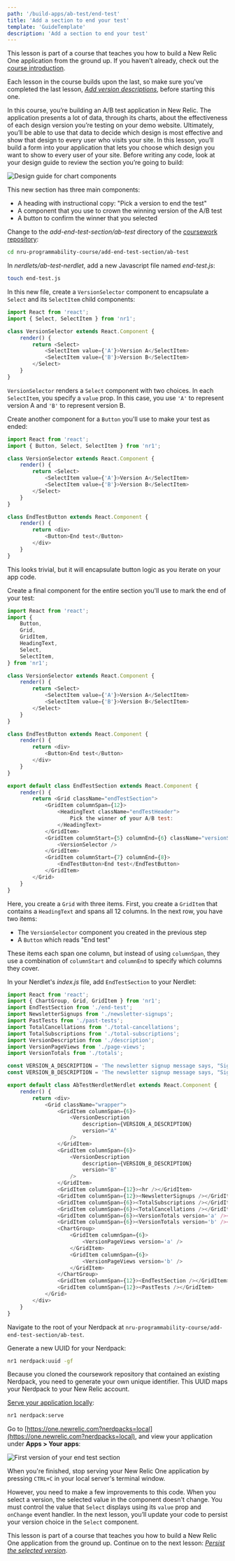 ```yaml
---
path: '/build-apps/ab-test/end-test'
title: 'Add a section to end your test'
template: 'GuideTemplate'
description: 'Add a section to end your test'
---
```


<HideWhenEmbedded>

<Callout variant="course">

This lesson is part of a course that teaches you how to build a New Relic One application from the ground up. If you haven't already, check out the [course introduction](/ab-test).

Each lesson in the course builds upon the last, so make sure you've completed the last lesson, [_Add version descriptions_](/build-apps/ab-test/version-descriptions), before starting this one.

</Callout>

</HideWhenEmbedded>

In this course, you’re building an A/B test application in New Relic. The application presents a lot of data, through its charts, about the effectiveness of each design version you’re testing on your demo website. Ultimately, you’ll be able to use that data to decide which design is most effective and show that design to every user who visits your site. In this lesson, you’ll build a form into your application that lets you choose which design you want to show to every user of your site. Before writing any code, look at your design guide to review the section you’re going to build:

![Design guide for chart components](../../../images/ab-test/charts-design-guide.png)

This new section has three main components:

- A heading with instructional copy: "Pick a version to end the test"
- A component that you use to crown the winning version of the A/B test
- A button to confirm the winner that you selected

<Steps>

<Step>

Change to the _add-end-test-section/ab-test_ directory of the [coursework repository](https://github.com/newrelic-experimental/nru-programmability-course):

```sh
cd nru-programmability-course/add-end-test-section/ab-test
```
</Step>

<Step>

In _nerdlets/ab-test-nerdlet_, add a new Javascript file named _end-test.js_:

```sh
touch end-test.js
```

</Step>

<Step>

In this new file, create a `VersionSelector` component to encapsulate a `Select` and its `SelectItem` child components:

```js fileName=nerdlets/ab-test-nerdlet/end-test.js
import React from 'react';
import { Select, SelectItem } from 'nr1';

class VersionSelector extends React.Component {
    render() {
        return <Select>
            <SelectItem value={'A'}>Version A</SelectItem>
            <SelectItem value={'B'}>Version B</SelectItem>
        </Select>
    }
}
```

`VersionSelector` renders a `Select` component with two choices. In each `SelectItem`, you specify a `value` prop. In this case, you use `'A'` to represent version A and `'B'` to represent version B.

</Step>

<Step>

Create another component for a `Button` you'll use to make your test as ended:

```js fileName=nerdlets/ab-test-nerdlet/end-test.js lineHighlight=2,13-19
import React from 'react';
import { Button, Select, SelectItem } from 'nr1';

class VersionSelector extends React.Component {
    render() {
        return <Select>
            <SelectItem value={'A'}>Version A</SelectItem>
            <SelectItem value={'B'}>Version B</SelectItem>
        </Select>
    }
}

class EndTestButton extends React.Component {
    render() {
        return <div>
            <Button>End test</Button>
        </div>
    }
}
```

This looks trivial, but it will encapsulate button logic as you iterate on your app code.

</Step>

<Step>

Create a final component for the entire section you'll use to mark the end of your test:

```js fileName=nerdlets/ab-test-nerdlet/end-test.js lineHighlight=4-6,28-44
import React from 'react';
import {
    Button,
    Grid,
    GridItem,
    HeadingText,
    Select,
    SelectItem,
} from 'nr1';

class VersionSelector extends React.Component {
    render() {
        return <Select>
            <SelectItem value={'A'}>Version A</SelectItem>
            <SelectItem value={'B'}>Version B</SelectItem>
        </Select>
    }
}

class EndTestButton extends React.Component {
    render() {
        return <div>
            <Button>End test</Button>
        </div>
    }
}

export default class EndTestSection extends React.Component {
    render() {
        return <Grid className="endTestSection">
            <GridItem columnSpan={12}>
                <HeadingText className="endTestHeader">
                    Pick the winner of your A/B test:
                </HeadingText>
            </GridItem>
            <GridItem columnStart={5} columnEnd={6} className="versionSelector">
                <VersionSelector />
            </GridItem>
            <GridItem columnStart={7} columnEnd={8}>
                <EndTestButton>End test</EndTestButton>
            </GridItem>
        </Grid>
    }
}
```

Here, you create a `Grid` with three items. First, you create a `GridItem` that contains a `HeadingText` and spans all 12 columns. In the next row, you have two items:

- The `VersionSelector` component you created in the previous step
- A `Button` which reads "End test"

These items each span one column, but instead of using `columnSpan`, they use a combination of `columnStart` and `columnEnd` to specify which columns they cover.

</Step>

<Step>

In your Nerdlet's _index.js_ file, add `EndTestSection` to your Nerdlet:

```js fileName=nerdlets/ab-test-nerdlet/index.js lineHighlight=3,45
import React from 'react';
import { ChartGroup, Grid, GridItem } from 'nr1';
import EndTestSection from './end-test';
import NewsletterSignups from './newsletter-signups';
import PastTests from './past-tests';
import TotalCancellations from './total-cancellations';
import TotalSubscriptions from './total-subscriptions';
import VersionDescription from './description';
import VersionPageViews from './page-views';
import VersionTotals from './totals';

const VERSION_A_DESCRIPTION = 'The newsletter signup message says, "Sign up for our newsletter"'
const VERSION_B_DESCRIPTION = 'The newsletter signup message says, "Sign up for our newsletter and get a free shirt!"'

export default class AbTestNerdletNerdlet extends React.Component {
    render() {
        return <div>
            <Grid className="wrapper">
                <GridItem columnSpan={6}>
                    <VersionDescription
                        description={VERSION_A_DESCRIPTION}
                        version="A"
                    />
                </GridItem>
                <GridItem columnSpan={6}>
                    <VersionDescription
                        description={VERSION_B_DESCRIPTION}
                        version="B"
                    />
                </GridItem>
                <GridItem columnSpan={12}><hr /></GridItem>
                <GridItem columnSpan={12}><NewsletterSignups /></GridItem>
                <GridItem columnSpan={6}><TotalSubscriptions /></GridItem>
                <GridItem columnSpan={6}><TotalCancellations /></GridItem>
                <GridItem columnSpan={6}><VersionTotals version='a' /></GridItem>
                <GridItem columnSpan={6}><VersionTotals version='b' /></GridItem>
                <ChartGroup>
                    <GridItem columnSpan={6}>
                        <VersionPageViews version='a' />
                    </GridItem>
                    <GridItem columnSpan={6}>
                        <VersionPageViews version='b' />
                    </GridItem>
                </ChartGroup>
                <GridItem columnSpan={12}><EndTestSection /></GridItem>
                <GridItem columnSpan={12}><PastTests /></GridItem>
            </Grid>
        </div>
    }
}
```

</Step>

<Step>

Navigate to the root of your Nerdpack at `nru-programmability-course/add-end-test-section/ab-test`.

</Step>

<Step>

Generate a new UUID for your Nerdpack:

```sh
nr1 nerdpack:uuid -gf
```

Because you cloned the coursework repository that contained an existing Nerdpack, you need to generate your own unique identifier. This UUID maps your Nerdpack to your New Relic account.

</Step>

<Step>

[Serve your application locally](/build-apps/publish-deploy/serve):

```sh
nr1 nerdpack:serve
```

</Step>

<Step>

Go to [https://one.newrelic.com?nerdpacks=local](https://one.newrelic.com?nerdpacks=local), and view your application under **Apps > Your apps**:

![First version of your end test section](../../../images/ab-test/end-test-section-v1.png)

When you're finished, stop serving your New Relic One application by pressing `CTRL+C` in your local server's terminal window.

</Step>

</Steps>

However, you need to make a few improvements to this code. When you select a version, the selected value in the component doesn't change. You must control the value that `Select` displays using its `value` prop and `onChange` event handler. In the next lesson, you’ll update your code to persist your version choice in the `Select` component.

<HideWhenEmbedded>

<Callout variant="course">

This lesson is part of a course that teaches you how to build a New Relic One application from the ground up. Continue on to the next lesson: [_Persist the selected version_](/build-apps/ab-test/persist-version).

</Callout>

</HideWhenEmbedded>